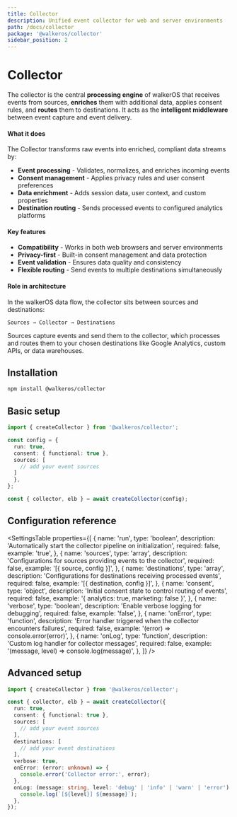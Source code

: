 ```yaml
---
title: Collector
description: Unified event collector for web and server environments
path: /docs/collector
package: '@walkeros/collector'
sidebar_position: 2
---
```



# Collector

The collector is the central **processing engine** of walkerOS that receives
events from sources, **enriches** them with additional data, applies consent
rules, and **routes** them to destinations. It acts as the **intelligent
middleware** between event capture and event delivery.

#### What it does

The Collector transforms raw events into enriched, compliant data streams by:

- **Event processing** - Validates, normalizes, and enriches incoming events
- **Consent management** - Applies privacy rules and user consent preferences
- **Data enrichment** - Adds session data, user context, and custom properties
- **Destination routing** - Sends processed events to configured analytics
  platforms

#### Key features

- **Compatibility** - Works in both web browsers and server environments
- **Privacy-first** - Built-in consent management and data protection
- **Event validation** - Ensures data quality and consistency
- **Flexible routing** - Send events to multiple destinations simultaneously

#### Role in architecture

In the walkerOS data flow, the collector sits between sources and destinations:

```
Sources → Collector → Destinations
```

Sources capture events and send them to the collector, which processes and
routes them to your chosen destinations like Google Analytics, custom APIs, or
data warehouses.

## Installation

```bash
npm install @walkeros/collector
```

## Basic setup

```typescript
import { createCollector } from '@walkeros/collector';

const config = {
  run: true,
  consent: { functional: true },
  sources: [
    // add your event sources
  ]
  },
};

const { collector, elb } = await createCollector(config);

```

## Configuration reference

<SettingsTable
  properties={[
    {
      name: 'run',
      type: 'boolean',
      description:
        'Automatically start the collector pipeline on initialization',
      required: false,
      example: 'true',
    },
    {
      name: 'sources',
      type: 'array',
      description:
        'Configurations for sources providing events to the collector',
      required: false,
      example: '[{ source, config }]',
    },
    {
      name: 'destinations',
      type: 'array',
      description: 'Configurations for destinations receiving processed events',
      required: false,
      example: '[{ destination, config }]',
    },
    {
      name: 'consent',
      type: 'object',
      description: 'Initial consent state to control routing of events',
      required: false,
      example: '{ analytics: true, marketing: false }',
    },
    {
      name: 'verbose',
      type: 'boolean',
      description: 'Enable verbose logging for debugging',
      required: false,
      example: 'false',
    },
    {
      name: 'onError',
      type: 'function',
      description:
        'Error handler triggered when the collector encounters failures',
      required: false,
      example: '(error) => console.error(error)',
    },
    {
      name: 'onLog',
      type: 'function',
      description: 'Custom log handler for collector messages',
      required: false,
      example: '(message, level) => console.log(message)',
    },
  ]}
/>

## Advanced setup

```typescript
import { createCollector } from '@walkeros/collector';

const { collector, elb } = await createCollector({
  run: true,
  consent: { functional: true },
  sources: [
    // add your event sources
  ],
  destinations: [
    // add your event destinations
  ],
  verbose: true,
  onError: (error: unknown) => {
    console.error('Collector error:', error);
  },
  onLog: (message: string, level: 'debug' | 'info' | 'warn' | 'error') => {
    console.log(`[${level}] ${message}`);
  },
});
```
